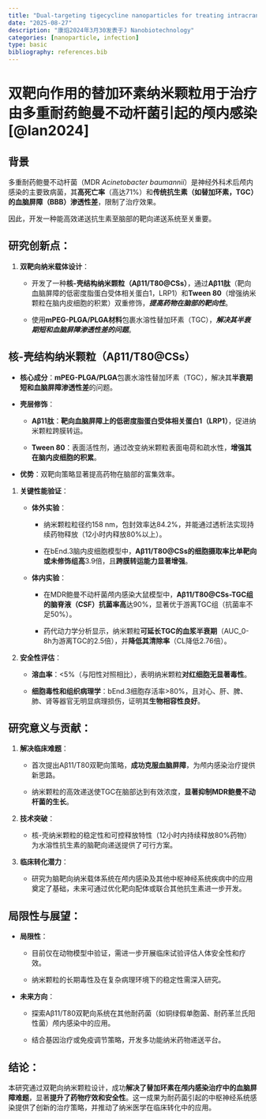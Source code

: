 ```yaml
---
title: "Dual-targeting tigecycline nanoparticles for treating intracranial infections caused by multidrug-resistant Acinetobacter baumannii"
date: "2025-08-27"
description: "康焰2024年3月30发表于J Nanobiotechnology"
categories: [nanoparticle, infection]
type: basic
bibliography: references.bib
---
```


# 双靶向作用的替加环素纳米颗粒用于治疗由多重耐药鲍曼不动杆菌引起的颅内感染[@lan2024]

## 背景

多重耐药鲍曼不动杆菌（MDR *Acinetobacter baumannii*）是神经外科术后颅内感染的主要致病菌，其**高死亡率**（高达71%）和**传统抗生素（如替加环素，TGC）的血脑屏障（BBB）渗透性差**，限制了治疗效果。

因此，开发一种能高效递送抗生素至脑部的靶向递送系统至关重要。

## **研究创新点：**

1.  **双靶向纳米载体设计**：

    -   开发了一种**核-壳结构纳米颗粒（Aβ11/T80\@CSs）**，通过**Aβ11肽**（靶向血脑屏障的低密度脂蛋白受体相关蛋白1，LRP1）和**Tween 80**（增强纳米颗粒在脑内皮细胞的积累）双重修饰，***提高药物在脑部的靶向性***。

    -   使用**mPEG-PLGA/PLGA材料**包裹水溶性替加环素（TGC），***解决其半衰期短和血脑屏障渗透性差的问题***。

::: {.callout-note collapse="true"}
## 核-壳结构纳米颗粒（Aβ11/T80\@CSs）

-   **核心成分**：**mPEG-PLGA/PLGA**包裹水溶性替加环素（TGC），解决其**半衰期短和血脑屏障渗透性差**的问题。

-   **壳层修饰**：

    -   **Aβ11肽**：**靶向血脑屏障上的低密度脂蛋白受体相关蛋白1（LRP1）**，促进纳米颗粒跨膜转运。

    -   **Tween 80**：表面活性剂，通过改变纳米颗粒表面电荷和疏水性，**增强其在脑内皮细胞的积累**。

-   **优势**：双靶向策略显著提高药物在脑部的富集效率。
:::

1.  **关键性能验证**：

    -   **体外实验**：

        -   纳米颗粒粒径约158 nm，包封效率达84.2%，并能通过透析法实现持续药物释放（12小时内释放80%以上）。

        -   在bEnd.3脑内皮细胞模型中，**Aβ11/T80\@CSs的细胞摄取率比单靶向或未修饰组高**3.9倍，且**跨膜转运能力显著增强**。

    -   **体内实验**：

        -   在MDR鲍曼不动杆菌颅内感染大鼠模型中，**Aβ11/T80\@CSs-TGC组的脑脊液（CSF）抗菌率高**达90%，显著优于游离TGC组（抗菌率不足50%）。

        -   药代动力学分析显示，纳米颗粒**可延长TGC的血浆半衰期**（AUC_0-8h为游离TGC的2.5倍），并**降低其清除率**（CL降低2.76倍）。

2.  **安全性评估**：

    -   **溶血率**：\<5%（与阳性对照相比），表明纳米颗粒**对红细胞无显著毒性**。

    -   **细胞毒性和组织病理学**：bEnd.3细胞存活率\>80%，且对心、肝、脾、肺、肾等器官无明显病理损伤，证明其**生物相容性良好**。

## **研究意义与贡献：**

1.  **解决临床难题**：

    -   首次提出Aβ11/T80双靶向策略，**成功克服血脑屏障**，为颅内感染治疗提供新思路。

    -   纳米颗粒的高效递送使TGC在脑部达到有效浓度，**显著抑制MDR鲍曼不动杆菌的生长**。

2.  **技术突破**：

    -   核-壳纳米颗粒的稳定性和可控释放特性（12小时内持续释放80%药物）为水溶性抗生素的脑靶向递送提供了可行方案。

3.  **临床转化潜力**：

    -   研究为脑靶向纳米载体系统在颅内感染及其他中枢神经系统疾病中的应用奠定了基础，未来可通过优化靶向配体或联合其他抗生素进一步开发。

## **局限性与展望：**

-   **局限性**：

    -   目前仅在动物模型中验证，需进一步开展临床试验评估人体安全性和疗效。

    -   纳米颗粒的长期毒性及在复杂病理环境下的稳定性需深入研究。

-   **未来方向**：

    -   探索Aβ11/T80双靶向系统在其他耐药菌（如铜绿假单胞菌、耐药革兰氏阳性菌）颅内感染中的应用。

    -   结合基因治疗或免疫调节策略，开发多功能纳米药物递送平台。

## **结论：**

本研究通过双靶向纳米颗粒设计，成功**解决了替加环素在颅内感染治疗中的血脑屏障难题**，显著**提升了药物疗效和安全性**。这一成果为耐药菌引起的中枢神经系统感染提供了创新的治疗策略，并推动了纳米医学在临床转化中的应用。
